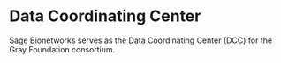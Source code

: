 

# Data Coordinating Center

Sage Bionetworks serves as the Data Coordinating Center (DCC) for the Gray Foundation consortium.